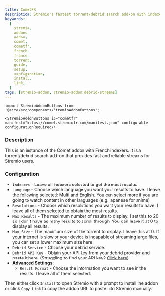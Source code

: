 ```yaml
---
title: CometFR
description: Stremio's fastest torrent/debrid search add-on with indexers focused on French content.
keywords:
  [
    stremio,
    addons,
    addon,
    comet,
    cometfr,
    french,
    france,
    torrent,
    guide,
    setup,
    configuration,
    install,
    link,
  ]
tags: [stremio-addon, stremio-addon:debrid-streams]
---
```


```mdx-code-block
import StremioAddonButtons from '@site/src/components/StremioAddonButtons';

<StremioAddonButtons id="cometfr" manifest="https://comet.stremiofr.com/manifest.json" configurable configurationRequired/>
```

<h3>Description</h3>

This is an instance of the Comet addon with French indexers. It is a torrent/debrid search add-on that provides fast and reliable streams for Stremio users.

<h3>Configuration</h3>

- `Indexers` - Leave all indexers selected to get the most results.
- `Language` - Choose which language you want your results to have. I leave the following selected: Multi and English. You can select more if you are going to watch content in other languages (e.g. japanese for anime)
- `Resolutions` - Choose which resolutions you want your results to have. I leave all of them selected to obtain the most results.
- `Max Results` - The maximum number of results to display. I set this to 20 so I don't have as many results to scroll through. You can leave it at 0 to display all results.
- `Max Size` - The maximum size of the torrent to display. I leave this at 0. If your internet is slow or your device is incapable of streaming large files, you can set a lower maximum size here.
- `Debrid Service` - Choose your debrid service.
- `Debrid API Key` - Obtain your API key from your debrid provider and paste it here. (Struggling to find your API key? [Click here](/stremio/faq#where-can-i-find-my-debrid-api-key))
- **Advanced Settings**:
  - `Result Format` - Choose the information you want to see in the results. I leave all of them selected.

Then either click `Install` to open Stremio with a prompt to install the addon or click `Copy Link` to copy the addon URL to paste into Stremio manually.
